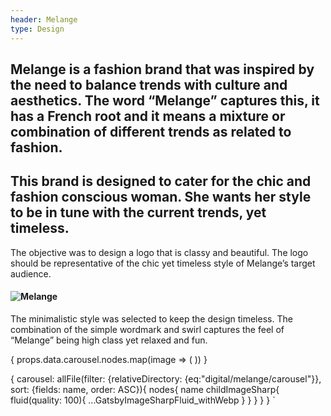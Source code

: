 ```yaml
---
header: Melange
type: Design
---
```












## Melange is a fashion brand that was inspired by the need to balance trends with culture and aesthetics. The word “Melange” captures this, it has a French root and it means a mixture or combination of different trends as related to fashion.

## This brand is designed to cater for the chic and fashion conscious woman. She wants her style to be in tune with the current trends, yet timeless.

The objective was to design a logo that is classy and beautiful. The logo should be representative of the chic yet timeless style of Melange’s target audience.

#### ![Melange](../../../../assets/images/digital/melange/melange.png)

The minimalistic style was selected to keep the design timeless. The combination of the simple wordmark and swirl captures the feel of “Melange” being high class yet relaxed and fun.

<Carousel marginBottom={50}>
  {
    props.data.carousel.nodes.map(image => (
      <ArticleCarouselItem
        fluid={image.childImageSharp.fluid}
    />
    ))
  }
</Carousel>

 {
  carousel: allFile(filter: {relativeDirectory: {eq:"digital/melange/carousel"}}, sort: {fields: name, order: ASC}){
      nodes{
        name
        childImageSharp{
          fluid(quality: 100){
              ...GatsbyImageSharpFluid_withWebp
          }
        }
      }
    }
 }
`
